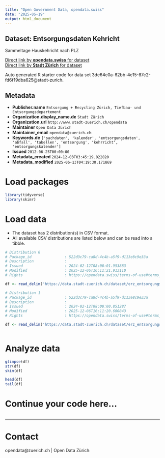 ```yaml
---
title: "Open Government Data, opendata.swiss"
date: "2025-06-19"
output: html_document
---
```


## Dataset: Entsorgungsdaten Kehricht

Sammeltage Hauskehricht nach PLZ

[Direct link by **opendata.swiss** for dataset](https://opendata.swiss/de/dataset/entsorgungsdaten-kehricht)<br>
[Direct link by **Stadt Zürich** for dataset](https://data.stadt-zuerich.ch/dataset/erz_entsorgungskalender_kehricht)

Auto generated R starter code for data set 3de64c0a-62bb-4e15-87c2-fd6f19dba625@stadt-zurich.

## Metadata

- **Publisher.name** `Entsorgung + Recycling Zürich, Tiefbau- und Entsorgungsdepartement`
- **Organization.display_name.de** `Stadt Zürich`
- **Organization.url** `http://www.stadt-zuerich.ch/opendata`
- **Maintainer** `Open Data Zürich`
- **Maintainer_email** `opendata@zuerich.ch`
- **Keywords.de** `['sachdaten', 'kalender', 'entsorgungsdaten', 'abfall', 'tabellen', 'entsorgung', 'kehrricht', 'entsorgungskalender']`
- **Issued** `2012-06-25T00:00:00`
- **Metadata_created** `2024-12-03T03:45:19.822020`
- **Metadata_modified** `2025-06-13T04:19:30.171869`


# Load packages

```r

library(tidyverse)
library(skimr)

```

# Load data

-   The dataset has 2 distribution(s) in CSV format.
-   All available CSV distributions are listed below and can be read into a tibble.

```r

# Distribution 0
# Package_id               : 522d3c79-ca8d-4c4b-a5f9-d113e8c9e33a
# Description              : 
# Issued                   : 2024-02-12T08:00:01.953883
# Modified                 : 2025-12-06T16:11:21.913110
# Rights                   : https://opendata.swiss/terms-of-use#terms_open

df <- read_delim('https://data.stadt-zuerich.ch/dataset/erz_entsorgungskalender_kehricht/download/entsorgungskalender_kehricht_2025.csv')

# Distribution 1
# Package_id               : 522d3c79-ca8d-4c4b-a5f9-d113e8c9e33a
# Description              : 
# Issued                   : 2024-02-12T08:00:00.851287
# Modified                 : 2025-12-06T16:11:20.600843
# Rights                   : https://opendata.swiss/terms-of-use#terms_open

df <- read_delim('https://data.stadt-zuerich.ch/dataset/erz_entsorgungskalender_kehricht/download/entsorgungskalender_kehricht_2024.csv')



```

# Analyze data

```r

glimpse(df)
str(df)
skim(df)

head(df)
tail(df)

```

# Continue your code here...

```r

```

------------------------------------------------------------------------

# Contact

opendata@zuerich.ch | Open Data Zürich
